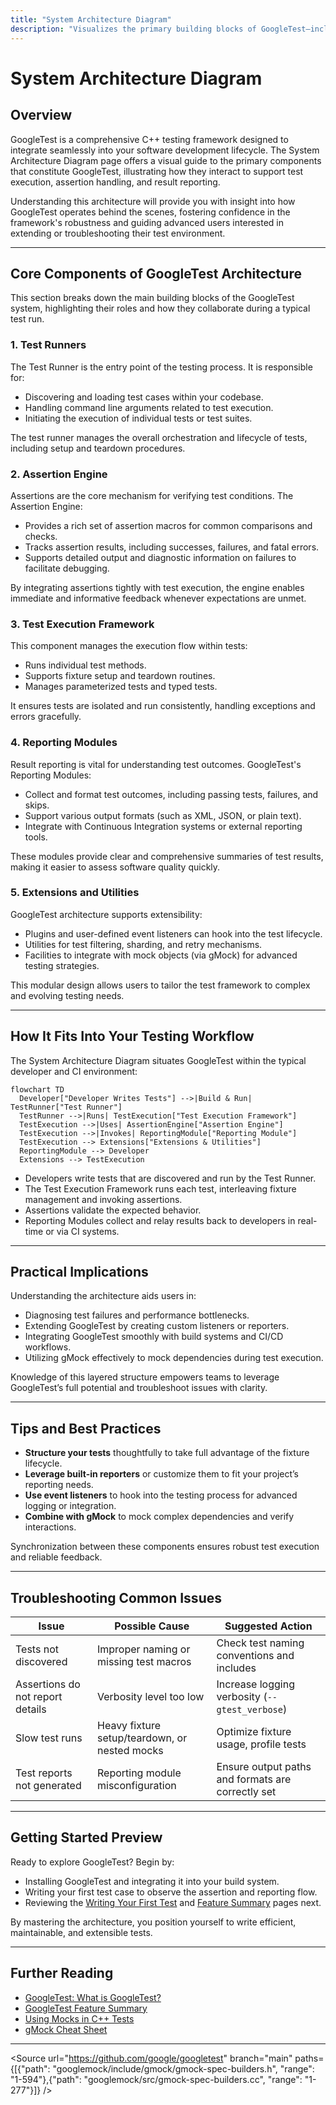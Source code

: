 ```yaml
---
title: "System Architecture Diagram"
description: "Visualizes the primary building blocks of GoogleTest—including test runners, assertion engines, and reporting modules—alongside their relationships. Aids comprehension of how GoogleTest fits into a typical C++ project's testing lifecycle."
---
```


# System Architecture Diagram

## Overview

GoogleTest is a comprehensive C++ testing framework designed to integrate seamlessly into your software development lifecycle. The System Architecture Diagram page offers a visual guide to the primary components that constitute GoogleTest, illustrating how they interact to support test execution, assertion handling, and result reporting.

Understanding this architecture will provide you with insight into how GoogleTest operates behind the scenes, fostering confidence in the framework's robustness and guiding advanced users interested in extending or troubleshooting their test environment.

---

## Core Components of GoogleTest Architecture

This section breaks down the main building blocks of the GoogleTest system, highlighting their roles and how they collaborate during a typical test run.

### 1. Test Runners

The Test Runner is the entry point of the testing process. It is responsible for:

- Discovering and loading test cases within your codebase.
- Handling command line arguments related to test execution.
- Initiating the execution of individual tests or test suites.

The test runner manages the overall orchestration and lifecycle of tests, including setup and teardown procedures.

### 2. Assertion Engine

Assertions are the core mechanism for verifying test conditions. The Assertion Engine:

- Provides a rich set of assertion macros for common comparisons and checks.
- Tracks assertion results, including successes, failures, and fatal errors.
- Supports detailed output and diagnostic information on failures to facilitate debugging.

By integrating assertions tightly with test execution, the engine enables immediate and informative feedback whenever expectations are unmet.

### 3. Test Execution Framework

This component manages the execution flow within tests:

- Runs individual test methods.
- Supports fixture setup and teardown routines.
- Manages parameterized tests and typed tests.

It ensures tests are isolated and run consistently, handling exceptions and errors gracefully.

### 4. Reporting Modules

Result reporting is vital for understanding test outcomes. GoogleTest's Reporting Modules:

- Collect and format test outcomes, including passing tests, failures, and skips.
- Support various output formats (such as XML, JSON, or plain text).
- Integrate with Continuous Integration systems or external reporting tools.

These modules provide clear and comprehensive summaries of test results, making it easier to assess software quality quickly.

### 5. Extensions and Utilities

GoogleTest architecture supports extensibility:

- Plugins and user-defined event listeners can hook into the test lifecycle.
- Utilities for test filtering, sharding, and retry mechanisms.
- Facilities to integrate with mock objects (via gMock) for advanced testing strategies.

This modular design allows users to tailor the test framework to complex and evolving testing needs.

---

## How It Fits Into Your Testing Workflow

The System Architecture Diagram situates GoogleTest within the typical developer and CI environment:

```mermaid
flowchart TD
  Developer["Developer Writes Tests"] -->|Build & Run| TestRunner["Test Runner"]
  TestRunner -->|Runs| TestExecution["Test Execution Framework"]
  TestExecution -->|Uses| AssertionEngine["Assertion Engine"]
  TestExecution -->|Invokes| ReportingModule["Reporting Module"]
  TestExecution --> Extensions["Extensions & Utilities"]
  ReportingModule --> Developer
  Extensions --> TestExecution
```

- Developers write tests that are discovered and run by the Test Runner.
- The Test Execution Framework runs each test, interleaving fixture management and invoking assertions.
- Assertions validate the expected behavior.
- Reporting Modules collect and relay results back to developers in real-time or via CI systems.

---

## Practical Implications

Understanding the architecture aids users in:

- Diagnosing test failures and performance bottlenecks.
- Extending GoogleTest by creating custom listeners or reporters.
- Integrating GoogleTest smoothly with build systems and CI/CD workflows.
- Utilizing gMock effectively to mock dependencies during test execution.

Knowledge of this layered structure empowers teams to leverage GoogleTest’s full potential and troubleshoot issues with clarity.

---

## Tips and Best Practices

- **Structure your tests** thoughtfully to take full advantage of the fixture lifecycle.
- **Leverage built-in reporters** or customize them to fit your project’s reporting needs.
- **Use event listeners** to hook into the testing process for advanced logging or integration.
- **Combine with gMock** to mock complex dependencies and verify interactions.

Synchronization between these components ensures robust test execution and reliable feedback.

---

## Troubleshooting Common Issues

| Issue                              | Possible Cause                             | Suggested Action                              |
|----------------------------------|-------------------------------------------|-----------------------------------------------|
| Tests not discovered             | Improper naming or missing test macros     | Check test naming conventions and includes    |
| Assertions do not report details | Verbosity level too low                     | Increase logging verbosity (`--gtest_verbose`) |
| Slow test runs                   | Heavy fixture setup/teardown, or nested mocks | Optimize fixture usage, profile tests          |
| Test reports not generated       | Reporting module misconfiguration           | Ensure output paths and formats are correctly set |

---

## Getting Started Preview

Ready to explore GoogleTest? Begin by:

- Installing GoogleTest and integrating it into your build system.
- Writing your first test case to observe the assertion and reporting flow.
- Reviewing the [Writing Your First Test](https://google.github.io/googletest/primer.html) and [Feature Summary](../overview/feature-overview/feature-summary) pages next.

By mastering the architecture, you position yourself to write efficient, maintainable, and extensible tests.

---

## Further Reading

- [GoogleTest: What is GoogleTest?](../overview/product-intro-and-value/what-is-googletest)
- [GoogleTest Feature Summary](../overview/feature-overview/feature-summary)
- [Using Mocks in C++ Tests](../guides/core-workflows/using-mocks-in-tests)
- [gMock Cheat Sheet](../docs/gmock_cheat_sheet.md)

---

<Source url="https://github.com/google/googletest" branch="main" paths={[{"path": "googlemock/include/gmock/gmock-spec-builders.h", "range": "1-594"},{"path": "googlemock/src/gmock-spec-builders.cc", "range": "1-277"}]} />
